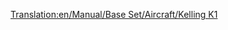 [[Translation:en/Manual/Base Set/Aircraft/Kelling K1]]

{{es/Manual/Aeronaves|Nombre=Kelling K1
|Imagen=[[File:en/Manual/Base Set/Aircraft/KellingK1.png|Kelling K1]]
|Precio=69.726 € (34.863 £)
|Velocidad=947 km/h (592 mph)
|Coste-anual=9.562 € (4,781 £)
|Diseño=2022
|Duración=22
|Capacidad=65 pasajeros y 18 sacos de correo
|
|Descripción=Avión Futurista. Kelling es una empresa desconocida.
|Vida-real=Ficticio
}}